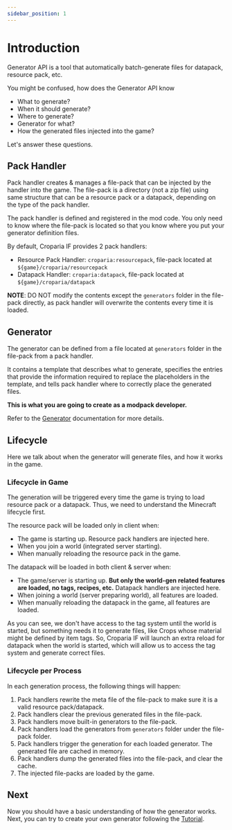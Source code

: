 ```yaml
---
sidebar_position: 1
---
```


# Introduction

Generator API is a tool that automatically batch-generate files for datapack, resource pack, etc.

You might be confused, how does the Generator API know
- What to generate?
- When it should generate?
- Where to generate?
- Generator for what?
- How the generated files injected into the game?

Let's answer these questions.

## Pack Handler

Pack handler creates & manages a file-pack that can be injected by the handler into the game. The file-pack is a
directory (not a zip file) using same structure that can be a resource pack or a datapack, depending on the type of the
pack handler.

The pack handler is defined and registered in the mod code. You only need to know where the file-pack is located so that
you know where you put your generator definition files.

By default, Croparia IF provides 2 pack handlers:
- Resource Pack Handler: `croparia:resourcepack`, file-pack located at `${game}/croparia/resourcepack`
- Datapack Handler: `croparia:datapack`, file-pack located at `${game}/croparia/datapack`

**NOTE**: DO NOT modify the contents except the `generators` folder in the file-pack directly, as pack handler will overwrite
the contents every time it is loaded.

## Generator

The generator can be defined from a file located at `generators` folder in the file-pack from a pack handler.

It contains a template that describes what to generate, specifies the entries that provide the information required to
replace the placeholders in the template, and tells pack handler where to correctly place the generated files.

**This is what you are going to create as a modpack developer.**

Refer to the [Generator](./spec_generators) documentation for more details.

## Lifecycle

Here we talk about when the generator will generate files, and how it works in the game.

### Lifecycle in Game

The generation will be triggered every time the game is trying to load resource pack or a datapack. Thus, we need to
understand the Minecraft lifecycle first.

The resource pack will be loaded only in client when:
- The game is starting up. Resource pack handlers are injected here.
- When you join a world (integrated server starting).
- When manually reloading the resource pack in the game.

The datapack will be loaded in both client & server when:
- The game/server is starting up. **But only the world-gen related features are loaded, no tags, recipes, etc.**
Datapack handlers are injected here.
- When joining a world (server preparing world), all features are loaded.
- When manually reloading the datapack in the game, all features are loaded.

As you can see, we don't have access to the tag system until the world is started, but something needs it to generate
files, like Crops whose material might be defined by item tags. So, Croparia IF will launch an extra reload for
datapack when the world is started, which will allow us to access the tag system and generate correct files.

### Lifecycle per Process

In each generation process, the following things will happen:

1. Pack handlers rewrite the meta file of the file-pack to make sure it is a valid resource pack/datapack.
2. Pack handlers clear the previous generated files in the file-pack.
3. Pack handlers move built-in generators to the file-pack.
4. Pack handlers load the generators from `generators` folder under the file-pack folder.
5. Pack handlers trigger the generation for each loaded generator. The generated file are cached in memory.
6. Pack handlers dump the generated files into the file-pack, and clear the cache.
7. The injected file-packs are loaded by the game.

## Next

Now you should have a basic understanding of how the generator works. Next, you can try to create your own generator following
the [Tutorial](./tutorial).